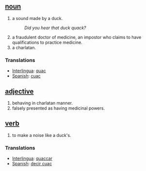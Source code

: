 == [[noun]] ==
# a sound made by a duck.
#:''Did you hear that duck quack?''
# a fraudulent doctor of medicine, an impostor who claims to have qualifications to practice medicine.
# a charlatan.

=== Translations ===
*[[Interlingua]]: [[quac]]
*[[Spanish]]: [[cuac]]

== [[adjective]] ==
# behaving in charlatan manner.
# falsely presented as having medicinal powers.

== [[verb]] ==
# to make a noise like a duck's.

=== Translations ===
*[[Interlingua]]: [[quaccar]]
*[[Spanish]]: [[decir cuac]]